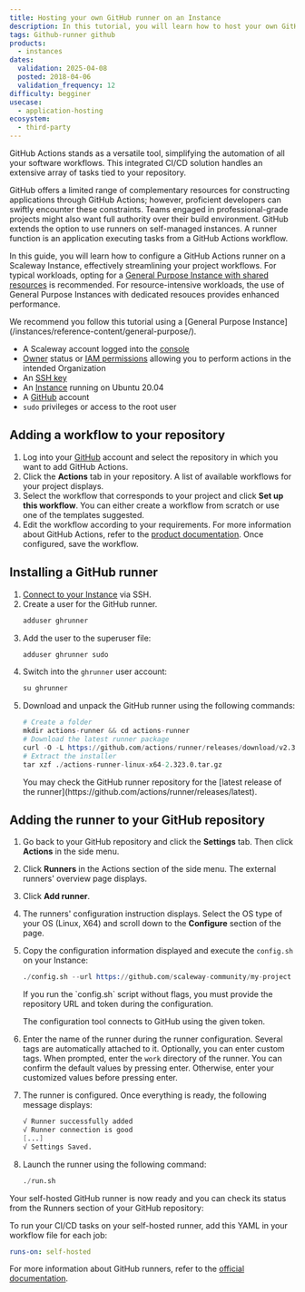 ```yaml
---
title: Hosting your own GitHub runner on an Instance
description: In this tutorial, you will learn how to host your own GitHub runner on an Instance
tags: Github-runner github
products:
  - instances
dates:
  validation: 2025-04-08
  posted: 2018-04-06
  validation_frequency: 12
difficulty: begginer
usecase:
  - application-hosting
ecosystem:
  - third-party
---
```




GitHub Actions stands as a versatile tool, simplifying the automation of all your software workflows. This integrated CI/CD solution handles an extensive array of tasks tied to your repository.

GitHub offers a limited range of complementary resources for constructing applications through GitHub Actions; however, proficient developers can swiftly encounter these constraints. Teams engaged in professional-grade projects might also want full authority over their build environment. GitHub extends the option to use runners on self-managed instances. A runner function is an application executing tasks from a GitHub Actions workflow.

In this guide, you will learn how to configure a GitHub Actions runner on a Scaleway Instance, effectively streamlining your project workflows. For typical workloads, opting for a [General Purpose Instance with shared resources](/instances/reference-content/choosing-instance-type/) is recommended. For resource-intensive workloads, the use of General Purpose Instances with dedicated resouces provides enhanced performance.

<Message type="tip">
  We recommend you follow this tutorial using a [General Purpose Instance](/instances/reference-content/general-purpose/).
</Message>

<Requirements />

- A Scaleway account logged into the [console](https://console.scaleway.com)
- [Owner](/iam/concepts/#owner) status or [IAM permissions](/iam/concepts/#permission) allowing you to perform actions in the intended Organization
- An [SSH key](/organizations-and-projects/how-to/create-ssh-key/)
- An [Instance](/instances/how-to/create-an-instance/) running on Ubuntu 20.04
- A [GitHub](https://www.github.com) account
- `sudo` privileges or access to the root user

## Adding a workflow to your repository

1. Log into your [GitHub](https://github.com) account and select the repository in which you want to add GitHub Actions.
2. Click the **Actions** tab in your repository. A list of available workflows for your project displays.
    <Lightbox image={image} alt="" />
3. Select the workflow that corresponds to your project and click **Set up this workflow**. You can either create a workflow from scratch or use one of the templates suggested.
4. Edit the workflow according to your requirements. For more information about GitHub Actions, refer to the [product documentation](https://docs.github.com/en/actions). Once configured, save the workflow.

## Installing a GitHub runner

1. [Connect to your Instance](/instances/how-to/connect-to-instance/) via SSH.
2. Create a user for the GitHub runner.
    ```s
    adduser ghrunner
    ```
3. Add the user to the superuser file:
    ```s
    adduser ghrunner sudo
    ```
4. Switch into the `ghrunner` user account:
    ```s
    su ghrunner
    ```
5. Download and unpack the GitHub runner using the following commands:
    ```s
    # Create a folder
    mkdir actions-runner && cd actions-runner
    # Download the latest runner package
    curl -O -L https://github.com/actions/runner/releases/download/v2.315.0/actions-runner-linux-x64-2.323.0.tar.gz
    # Extract the installer
    tar xzf ./actions-runner-linux-x64-2.323.0.tar.gz
    ```
    <Message type="tip">
      You may check the GitHub runner repository for the [latest release of the runner](https://github.com/actions/runner/releases/latest).
    </Message>

## Adding the runner to your GitHub repository

1. Go back to your GitHub repository and click the **Settings** tab. Then click **Actions** in the side menu.
    <Lightbox image={image2} alt="" />
2. Click **Runners** in the Actions section of the side menu. The external runners' overview page displays.
3. Click **Add runner**.
    <Lightbox image={image3} alt="" />
4. The runners' configuration instruction displays. Select the OS type of your OS (Linux, X64) and scroll down to the **Configure** section of the page.
5. Copy the configuration information displayed and execute the `config.sh` on your Instance:
    ```s
    ./config.sh --url https://github.com/scaleway-community/my-project --token AC6XRSJUUEWXLYJ7SQ6WMVLASKYWZ
    ```
    <Message type="note">
      If you run the `config.sh` script without flags, you must provide the repository URL and token during the configuration.
    </Message>

    The configuration tool connects to GitHub using the given token.
6. Enter the name of the runner during the runner configuration. Several tags are automatically attached to it. Optionally, you can enter custom tags. When prompted, enter the `work` directory of the runner. You can confirm the default values by pressing enter. Otherwise, enter your customized values before pressing enter.
7. The runner is configured. Once everything is ready, the following message displays:
    ```s
    √ Runner successfully added
    √ Runner connection is good
    [...]
    √ Settings Saved.
    ```
8. Launch the runner using the following command:
    ```s
    ./run.sh
    ```

Your self-hosted GitHub runner is now ready and you can check its status from the Runners section of your GitHub repository:
<Lightbox image={image4} alt="" />

To run your CI/CD tasks on your self-hosted runner, add this YAML in your workflow file for each job:
```yaml
runs-on: self-hosted
```

For more information about GitHub runners, refer to the [official documentation](https://docs.github.com/en/actions/hosting-your-own-runners/about-self-hosted-runners).